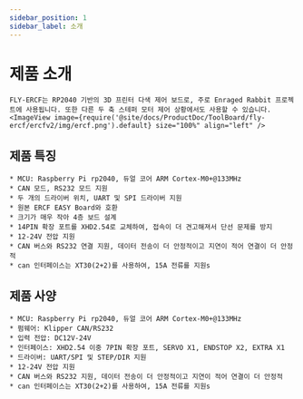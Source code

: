 ```yaml
---
sidebar_position: 1
sidebar_label: 소개
---
```






# 제품 소개

    FLY-ERCF는 RP2040 기반의 3D 프린터 다색 제어 보드로, 주로 Enraged Rabbit 프로젝트에 사용됩니다. 또한 다른 두 축 스테퍼 모터 제어 상황에서도 사용할 수 있습니다.
    <ImageView image={require('@site/docs/ProductDoc/ToolBoard/fly-ercf/ercfv2/img/ercf.png').default} size="100%" align="left" />

## 제품 특징

    * MCU: Raspberry Pi rp2040, 듀얼 코어 ARM Cortex-M0+@133MHz
    * CAN 모드, RS232 모드 지원
    * 두 개의 드라이버 위치, UART 및 SPI 드라이버 지원
    * 원본 ERCF EASY Board와 호환
    * 크기가 매우 작아 4층 보드 설계
    * 14PIN 확장 포트를 XHD2.54로 교체하여, 접속이 더 견고해져서 단선 문제를 방지
    * 12-24V 전압 지원
    * CAN 버스와 RS232 연결 지원, 데이터 전송이 더 안정적이고 지연이 적어 연결이 더 안정적
    * can 인터페이스는 XT30(2+2)를 사용하여, 15A 전류를 지원s

## 제품 사양

    * MCU: Raspberry Pi rp2040, 듀얼 코어 ARM Cortex-M0+@133MHz
    * 펌웨어: Klipper CAN/RS232
    * 입력 전압: DC12V-24V
    * 인터페이스: XHD2.54 이중 7PIN 확장 포트, SERVO X1, ENDSTOP X2, EXTRA X1
    * 드라이버: UART/SPI 및 STEP/DIR 지원
    * 12-24V 전압 지원
    * CAN 버스와 RS232 지원, 데이터 전송이 더 안정적이고 지연이 적어 연결이 더 안정적
    * can 인터페이스는 XT30(2+2)를 사용하여, 15A 전류를 지원s